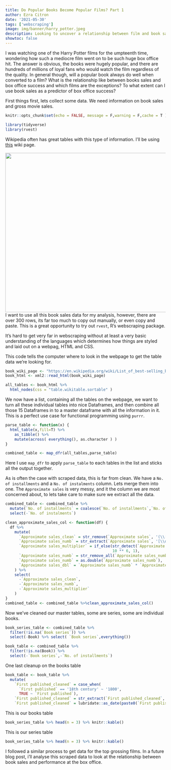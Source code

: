 ```yaml
---
title: Do Popular Books Become Popular Films? Part 1
author: Ezra Citron
date: '2021-05-30'
tags: ['webscraping']
image: img/banner/harry_potter.jpeg
description: Looking to uncover a relationship between film and book sales
showtoc: false
---
```


I was watching one of the Harry Potter films for the umpteenth time, wondering how such a mediocre film went on to be such huge box office hit. The answer is obvious, the books were hugely popular, and there are hundreds of millions of loyal fans who would watch the film regardless of the quality.
In general though, will a popular book always do well when converted to a film? What is the relationship like between books sales and box office success and which films are the exceptions? To what extent can I use book sales as a predictor of box office success?

First things first, lets collect some data.
We need information on book sales and gross movie sales.

```r
knitr::opts_chunk$set(echo = FALSE, message = F,warning = F,cache = T )
```

```r
library(tidyverse)
library(rvest)
```


Wikipedia often has great tables with this type of information. I'll be using [this](https://en.wikipedia.org/wiki/List_of_best-selling_books) wiki page.  
<br>
<img align = "left" width="1000" height="500" src="wiki.png" >  
<br>
<br>
<br>
<br>

I want to use all this book sales data for my analysis, however, there are over 300 rows, its far too much to copy out manually, or even copy and paste. This is a great opportunity to try out `rvest`, R's webscraping package.


It's hard to get very far in webscraping without at least a very basic understanding of the languages which determines how things are styled and laid out on a webpag, HTML and CSS.
 
This code tells the computer where to look in the webpage to get the table data we're looking for.

```r
book_wiki_page <- "https://en.wikipedia.org/wiki/List_of_best-selling_books#List_of_best-selling_individual_books"
book_html <- xml2::read_html(book_wiki_page)

all_tables <- book_html %>%
  html_nodes(css = "table.wikitable.sortable" )
```

We now have a list, containing all the tables on the webpage, we want to turn all these individual tables into nice Dataframes, and then combine all those 15 Dataframes in to a master dataframe with all the information in it.
This is a perfect use case for functional programming using `purrr`.

```r
parse_table <- function(x) {
  html_table(x,fill=T) %>%
    as_tibble() %>%
    mutate(across( everything(), as.character ) )
}

combined_table <- map_dfr(all_tables,parse_table)
```

Here I use `map_dfr` to apply `parse_table` to each tables in the list and  sticks  all the output together.

As is often the case with scraped data, this is far from clean. We have a `No. of installments` and a `No. of instalments` column. Lets merge them into one.
The `Approximate sales` is very messy, and it the column we are most concerned about, to lets take care to make sure we extract all the data.  

```r
combined_table <- combined_table %>%
  mutate(`No. of installments` = coalesce(`No. of installments`,`No. of instalments`)) %>%
  select(-`No. of instalments`)

clean_approximate_sales_col <- function(df) {
  df %>%
    mutate(
      `Approximate sales_clean` = str_remove(`Approximate sales`, '(\\[\\d+\\])+'),
      `Approximate sales_numb` = str_extract(`Approximate sales`, '[\\d,\\.]+'),
      `Approximate sales_multiplier` = if_else(str_detect(`Approximate sales`, 'million'),
                                               10 ** 6, 1),
      `Approximate sales_numb` = str_remove_all(`Approximate sales_numb`, ','),
      `Approximate sales_numb` = as.double(`Approximate sales_numb`),
      `Approximate sales_dbl` = `Approximate sales_numb` * `Approximate sales_multiplier`
    ) %>%
    select(
      -`Approximate sales_clean`,
      -`Approximate sales_numb`,
      -`Approximate sales_multiplier`
    )
}
combined_table <- combined_table %>%clean_approximate_sales_col()
```


Now we've cleaned our master tables, some are series, some are individual books.

```r
book_series_table <- combined_table %>%
  filter(!is.na(`Book series`)) %>%
  select(-Book) %>% select( `Book series`,everything())

book_table <- combined_table %>%
  filter(!is.na(Book)) %>%
  select(-`Book series`,-`No. of installments`)
```

One last cleanup on the books table
```r
book_table <- book_table %>%
  mutate(
    `First published_cleaned` = case_when(
      `First published` == '18th century' ~ '1800',
      TRUE ~ `First published`),
    `First published_cleaned` = str_extract(`First published_cleaned`,'\\d+'),
    `First published_cleaned` = lubridate::as_date(paste0(`First published_cleaned`,"-01-01") ) )
```

This is our books table
```r
book_series_table %>% head(n = 3) %>% knitr::kable()
```

This is our series table
```r
book_series_table %>% head(n = 3) %>% knitr::kable()
```

I followed a similar process to get data for the top grossing films. In a future blog post, i'll analyse this scraped data to look at the relationship between book sales and performance at the box office.
